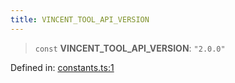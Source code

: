 ```yaml
---
title: VINCENT_TOOL_API_VERSION
---
```


> `const` **VINCENT\_TOOL\_API\_VERSION**: `"2.0.0"`

Defined in: [constants.ts:1](https://github.com/LIT-Protocol/Vincent/blob/1c902a7c278246adaf4479901c6e2d38e00321e5/packages/libs/ability-sdk/src/lib/constants.ts#L1)
